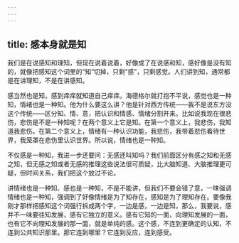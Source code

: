 ```yaml
---
---
---
```

title: 感本身就是知
---




我们是在说感知和理知，但现在说着说着，好像成了在说感和知，感好像是没有知的，就像把感知这个词里的“知”切掉，只剩“感”，只剩感觉。人们讲到知，通常都是在讲理知，不是在讲感知。

感当然也是知，感到痒痒就知道自己痒痒。海德格尔就打抱不平说，感觉也是一种知，情绪也是一种知。他为什么要这么讲？他是针对西方传统——我不是说东方没这个传统——区分知、情、意，把认识和情感、情绪分割开来。比如说我现在很悲伤，悲伤是不是一种知呢？在两个意义上它是知。在第一个意义上，我悲伤，我知道我悲伤。在第二个意义上，情绪有一种认识功能，我悲伤，我带着悲伤看待世界，我笼罩在悲伤里认识世界。所以说，情绪也是一种知。

不仅感是一种知，我进一步还要问：无感还叫知吗？我们前面区分有感之知和无感之知，但无感之知或者无感的推理这些说法很可质疑，比大脑知道、大脑推理更可疑，但时间关系，我们把这个放过不论。

讲情绪也是一种知、感也是一种知，不是不能讲，但我们不要会错了意，一味强调情绪也是一种知，强调到了好像情绪是为了知存在，感知是为了理知存在。要像我刚才那样把感知这个词强行拆成两个字，一边是感，一边是知，那么，我要说，感并不一味要往知发展，感有它独立的意义。感有它知的一面，向理知发展的一面，也有它不向理知发展的那一面，就是单纯的感。这个感，不连到更确定的认知，不连到公共知识那里。那它连到哪里？它连到反应，连到感受。